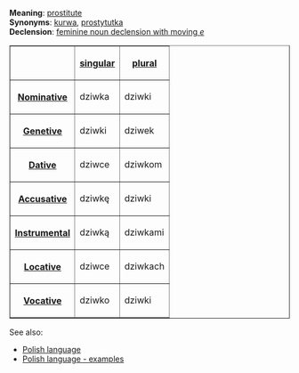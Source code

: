 '''Meaning''': [[prostitute]]<br>
'''Synonyms''': [[Polish word - kurwa|kurwa]], [[Polish word - prostytutka|prostytutka]]<br>
'''Declension''': [[Polish language - feminine noun declension with moving e|feminine noun declension with moving ''e'']]

<table border=1>
<tr><th><th>[[Polish language - singular number|singular]]<th>[[Polish language - plural number|plural]]</tr>
<tr><th>[[Polish language - nominative|Nominative]]<td>dziwka<td>dziwki</tr>
<tr><th>[[Polish language - genetive|Genetive]]<td>dziwki<td>dziwek</tr>
<tr><th>[[Polish language - dative|Dative]]<td>dziwce<td>dziwkom</tr>
<tr><th>[[Polish language - accusative|Accusative]]<td>dziwkę<td>dziwki</tr>
<tr><th>[[Polish language - instrumental|Instrumental]]<td>dziwką<td>dziwkami</tr>
<tr><th>[[Polish language - locative|Locative]]<td>dziwce<td>dziwkach</tr>
<tr><th>[[Polish language - vocative|Vocative]]<td>dziwko<td>dziwki</tr>
</table>

See also:
* [[Polish language]]
* [[Polish language - examples]]